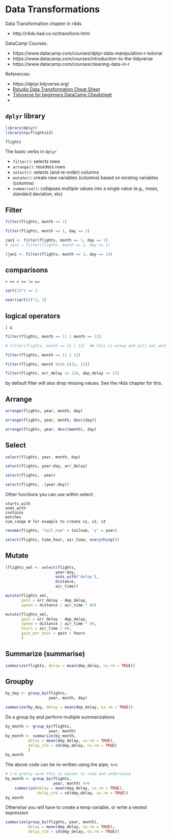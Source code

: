 # Data Transformations

Data Transformation chapter in r4ds

- http://r4ds.had.co.nz/transform.html

DataCamp Courses:

- https://www.datacamp.com/courses/dplyr-data-manipulation-r-tutorial
- https://www.datacamp.com/courses/introduction-to-the-tidyverse
- https://www.datacamp.com/courses/cleaning-data-in-r

References:

- https://dplyr.tidyverse.org/
- [Rstudio Data Transformation Cheat Sheet](https://github.com/rstudio/cheatsheets/raw/master/data-transformation.pdf)
- [Tidyverse for beginners DataCamp Cheatsheet](http://datacamp-community.s3.amazonaws.com/e63a8f6b-2aa3-4006-89e0-badc294b179c)
- 

## `dplyr` library

```r
library(dplyr)
library(nycflights13)
```

```r
flights
```

The basic verbs in `dplyr`

- `filter()`: selects rows
- `arrange()`: reorders rows
- `select()`: selects (and re-order) columns
- `mutate()`: create new variables (columns) based on existing variables (columns)
- `summarise()`: collapses multiple values into a single value (e.g., mean, standard deviation, etc)

## Filter

```r
filter(flights, month == 1)
```

```r
filter(flights, month == 1, day == 1)
```


```r
jan1 <- filter(flights, month == 1, day == 1)
# jan1 = filter(flights, month == 1, day == 1)
```


```r
(jan1 <- filter(flights, month == 1, day == 1))
```

## comparisons

```
> >= < <= != ==
```


```r
sqrt(2)^2 == 2
```


```r
near(sqrt(2)^2, 2)
```

## logical operators

```
| &
```

```r
filter(flights, month == 11 | month == 12)

# filter(flights, month == 11 | 12)  ## this is wrong and will not work like you expect
```


```r
filter(flights, month == 11 | 12)
```


```r
filter(flights, month %in% c(11, 12))
```

```r
filter(flights, arr_delay <= 120, dep_delay <= 12)
```

by default filter will also drop missing values.
See the r4ds chapter for this.

## Arrange

```r
arrange(flights, year, month, day)
```


```r
arrange(flights, year, month, desc(day))
```

```r
arrange(flights, year, desc(month), day)
```

## Select

```r
select(flights, year, month, day)
```


```r
select(flights, year:day, arr_delay)
```

```r
select(flights, -year)
```

```r
select(flights, -(year:day))
```

Other functions you can use within select:

```
starts_with
ends_with
contains
matches
num_range # for example to create x1, x2, x3
```

```r
rename(flights, "tail_num" = tailnum, 'y' = year)
```

```r
select(flights, time_hour, air_time, everything())
```

## Mutate

```r
(flights_sml <- select(flights,
                      year:day,
                      ends_with('delay'),
                      distance,
                      air_time))
```

```r
mutate(flights_sml,
       gain = arr_delay - dep_delay,
       speed = distance / air_time * 60)
```

```r
mutate(flights_sml,
       gain = arr_delay - dep_delay,
       speed = distance / air_time * 60,
       hours = air_time / 60,
       gain_per_hour = gain / hours
       )
```

## Summarize (summarise)

```r
summarize(flights, delay = mean(dep_delay, na.rm = TRUE))
```

## Groupby

```r
by_day <- group_by(flights,
                   year, month, day)
```

```r
summarize(by_day, delay = mean(dep_delay, na.rm = TRUE))
```

Do a group by and perform multiple summarizations

```r
by_month <- group_by(flights,
                   year, month)
by_month <- summarize(by_month,
          delay = mean(dep_delay, na.rm = TRUE),
          delay_std = sd(dep_delay, na.rm = TRUE)
          )
by_month
```

The above code can be re-written using the pipe, `%>%`

```r
# i'm pretty sure this is easier to read and understand
by_month <- group_by(flights,
                     year, month) %>%
    summarize(delay = mean(dep_delay, na.rm = TRUE),
              delay_std = sd(dep_delay, na.rm = TRUE))
by_month
```

Otherwise you will have to create a temp variable,
or write a nested expression

```r
summarize(group_by(flights, year, month),
          delay = mean(dep_delay, na.rm = TRUE),
          delay_std = sd(dep_delay, na.rm = TRUE))
```
